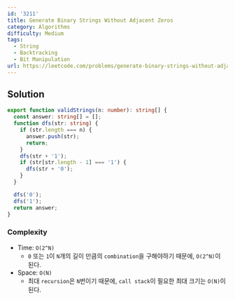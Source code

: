 ```yaml
---
id: '3211'
title: Generate Binary Strings Without Adjacent Zeros
category: Algorithms
difficulty: Medium
tags:
  - String
  - Backtracking
  - Bit Manipulation
url: https://leetcode.com/problems/generate-binary-strings-without-adjacent-zeros
---
```


## Solution

```typescript showLineNumbers
export function validStrings(n: number): string[] {
  const answer: string[] = [];
  function dfs(str: string) {
    if (str.length === n) {
      answer.push(str);
      return;
    }
    dfs(str + '1');
    if (str[str.length - 1] === '1') {
      dfs(str + '0');
    }
  }

  dfs('0');
  dfs('1');
  return answer;
}
```

### Complexity

- Time: `O(2^N)`
  - `0` 또는 `1`이 `N`개의 길이 만큼의 `combination`을 구해야하기 때문에, `O(2^N)`이 된다.
- Space: `O(N)`
  - 최대 `recursion`은 `N`번이기 때문에, `call stack`이 필요한 최대 크기는 `O(N)`이 된다.
